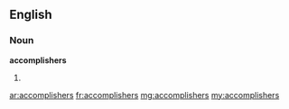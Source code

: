 ==English==

===Noun===
'''accomplishers'''

# {{plural of|accomplisher}}

[[ar:accomplishers]]
[[fr:accomplishers]]
[[mg:accomplishers]]
[[my:accomplishers]]